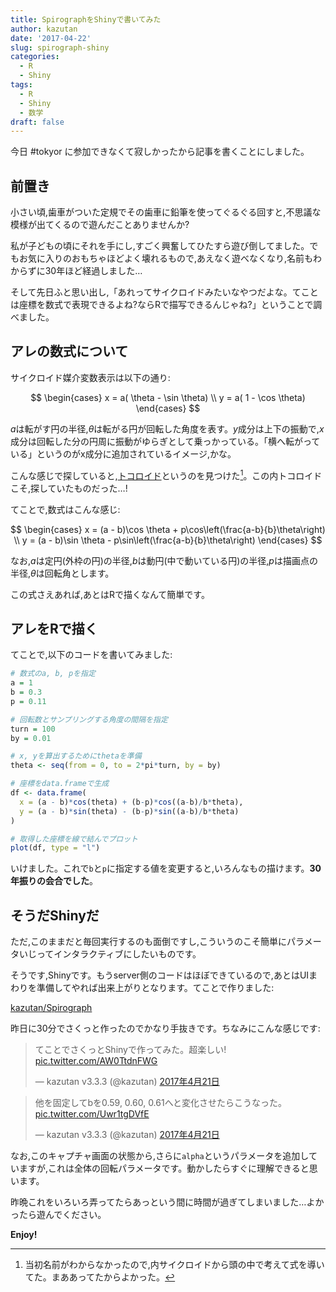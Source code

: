 ```yaml
---
title: SpirographをShinyで書いてみた
author: kazutan
date: '2017-04-22'
slug: spirograph-shiny
categories:
  - R
  - Shiny
tags:
  - R
  - Shiny
  - 数学
draft: false
---
```


今日 #tokyor に参加できなくて寂しかったから記事を書くことにしました。

## 前置き

小さい頃,歯車がついた定規でその歯車に鉛筆を使ってぐるぐる回すと,不思議な模様が出てくるので遊んだことありませんか?

私が子どもの頃にそれを手にし,すごく興奮してひたすら遊び倒してました。でもお気に入りのおもちゃほどよく壊れるもので,あえなく遊べなくなり,名前もわからずに30年ほど経過しました…

そして先日ふと思い出し,「あれってサイクロイドみたいなやつだよな。てことは座標を数式で表現できるよね?ならRで描写できるんじゃね?」ということで調べました。

## アレの数式について

サイクロイド媒介変数表示は以下の通り:

$$
\begin{cases}
x = a( \theta - \sin \theta) \\
y = a( 1 - \cos \theta) 
\end{cases}
$$

$a$は転がす円の半径,$\theta$は転がる円が回転した角度を表す。$y$成分は上下の振動で,$x$成分は回転した分の円周に振動がゆらぎとして乗っかっている。「横へ転がっている」というのがx成分に追加されているイメージ,かな。

こんな感じで探していると,[トコロイド](https://ja.wikipedia.org/wiki/%E3%83%88%E3%83%AD%E3%82%B3%E3%82%A4%E3%83%89)というのを見つけた[^1]。この内トコロイドこそ,探していたものだった…!

[^1]: 当初名前がわからなかったので,内サイクロイドから頭の中で考えて式を導いてた。まああってたからよかった。

てことで,数式はこんな感じ:

$$
\begin{cases}
x = (a - b)\cos \theta + p\cos\left(\frac{a-b}{b}\theta\right) \\
y = (a - b)\sin \theta - p\sin\left(\frac{a-b}{b}\theta\right)
\end{cases}
$$

なお,$a$は定円(外枠の円)の半径,$b$は動円(中で動いている円)の半径,$p$は描画点の半径,$\theta$は回転角とします。

この式さえあれば,あとはRで描くなんて簡単です。

## アレをRで描く

てことで,以下のコードを書いてみました:

```r
# 数式のa, b, pを指定
a = 1
b = 0.3
p = 0.11

# 回転数とサンプリングする角度の間隔を指定
turn = 100
by = 0.01

# x, yを算出するためにthetaを準備
theta <- seq(from = 0, to = 2*pi*turn, by = by)

# 座標をdata.frameで生成
df <- data.frame(
  x = (a - b)*cos(theta) + (b-p)*cos((a-b)/b*theta),
  y = (a - b)*sin(theta) - (b-p)*sin((a-b)/b*theta)
)

# 取得した座標を線で結んでプロット
plot(df, type = "l")
```

いけました。これで`b`と`p`に指定する値を変更すると,いろんなもの描けます。**30年振りの会合でした**。

## そうだShinyだ

ただ,このままだと毎回実行するのも面倒ですし,こういうのこそ簡単にパラメータいじってインタラクティブにしたいものです。

そうです,Shinyです。もうserver側のコードはほぼできているので,あとはUIまわりを準備してやれば出来上がりとなります。てことで作りました:

[kazutan/Spirograph](https://github.com/kazutan/Spirograph)

昨日に30分でさくっと作ったのでかなり手抜きです。ちなみにこんな感じです:

<blockquote class="twitter-tweet" data-conversation="none" data-lang="ja"><p lang="ja" dir="ltr">てことでさくっとShinyで作ってみた。超楽しい! <a href="https://t.co/AW0TtdnFWG">pic.twitter.com/AW0TtdnFWG</a></p>&mdash; kazutan v3.3.3 (@kazutan) <a href="https://twitter.com/kazutan/status/855399890611970048">2017年4月21日</a></blockquote>
<script async src="//platform.twitter.com/widgets.js" charset="utf-8"></script>

<blockquote class="twitter-tweet" data-lang="ja"><p lang="ja" dir="ltr">他を固定してbを0.59, 0.60, 0.61へと変化させたらこうなった。 <a href="https://t.co/Uwr1tgDVfE">pic.twitter.com/Uwr1tgDVfE</a></p>&mdash; kazutan v3.3.3 (@kazutan) <a href="https://twitter.com/kazutan/status/855409680511676416">2017年4月21日</a></blockquote>
<script async src="//platform.twitter.com/widgets.js" charset="utf-8"></script>

なお,このキャプチャ画面の状態から,さらに`alpha`というパラメータを追加していますが,これは全体の回転パラメータです。動かしたらすぐに理解できると思います。

昨晩これをいろいろ弄ってたらあっという間に時間が過ぎてしまいました…よかったら遊んでください。

**Enjoy!**

